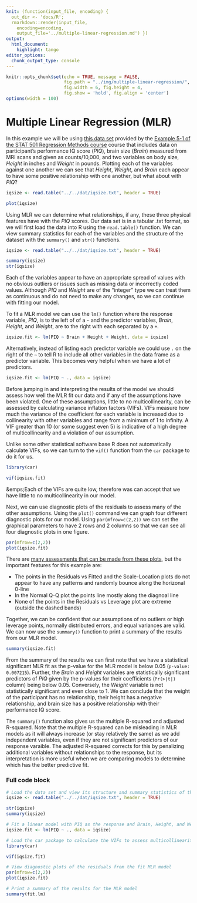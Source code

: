 ```yaml
---
knit: (function(input_file, encoding) {
  out_dir <- 'docs/R';
  rmarkdown::render(input_file,
    encoding=encoding,
    output_file='../multiple-linear-regression.md') })
output:
  html_document:
    highlight: tango
editor_options:
  chunk_output_type: console
---
```

  
```r
knitr::opts_chunk$set(echo = TRUE, message = FALSE,
                      fig.path = "../img/multiple-linear-regression/",
                      fig.width = 6, fig.height = 4,
                      fig.show = 'hold', fig.align = 'center')
options(width = 100)
```

# Multiple Linear Regression (MLR)

In this example we will be using [this data set](https://github.com/tylerbg/DLC_stat_resources/tree/master/docs/R/dat/iqsize.txt) provided by the [Example 5-1 of the STAT 501 Regression Methods course](https://online.stat.psu.edu/stat501/lesson/5/5.1) course that includes data on participant's performance IQ score (*PIQ*), brain size (*Brain*) measured from MRI scans and given as counts/10,000, and two variables on body size, *Height* in inches and *Weight* in pounds.  Plotting each of the variables against one another we can see that *Height*, *Weight*, and *Brain* each appear to have some positive relationship with one another, but what about with *PIQ*?

```r
iqsize <- read.table("../../dat/iqsize.txt", header = TRUE)
```

```r
plot(iqsize)
```

Using MLR we can determine what relationships, if any, these three physical features have with the *PIQ* scores.  Our data set is in a tabular .txt format, so we will first load the data into R using the `read.table()` function.  We can view summary statistics for each of the variables and the structure of the dataset with the `summary()` and `str()` functions.

```r
iqsize <- read.table("../../dat/iqsize.txt", header = TRUE)

summary(iqsize)
str(iqsize)
```

Each of the variables appear to have an appropriate spread of values with no obvious outliers or issues such as missing data or incorrectly coded values.  Although *PIQ* and *Weight* are of the "integer" type we can treat them as continuous and do not need to make any changes, so we can continue with fitting our model.

To fit a MLR model we can use the `lm()` function where the response variable, *PIQ*, is to the left of of a `~` and the predictor variables, *Brain*, *Height*, and *Weight*, are to the right with each separated by a `+`. 

```r
iqsize.fit <- lm(PIQ ~ Brain + Height + Weight, data = iqsize)
```

Alternatively, instead of listing each predictor variable we could use `.` on the right of the `~` to tell R to include all other variables in the data frame as a predictor variable.  This becomes very helpful when we have a lot of predictors.

```r
iqsize.fit <- lm(PIQ ~ ., data = iqsize)
```

Before jumping in and interpreting the results of the model we should assess how well the MLR fit our data and if any of the assumptions have been violated.  One of these assumptions, little to no multicollinearity, can be assessed by calculating variance inflation factors (VIFs).  VIFs measure how much the variance of the coefficient for each variable is increased due to collinearity with other variables and range from a minimum of 1 to infinity.  A VIF greater than 10 (or some suggest even 5) is indicative of a high degree of multicollinearity and a violation of our assumption.

Unlike some other statistical software base R does not automatically calculate VIFs, so we can turn to the `vif()` function from the `car` package to do it for us.

```r
library(car)

vif(iqsize.fit)
```

&emps;Each of the VIFs are quite low, therefore was can accept that we have little to no multicollinearity in our model.

Next, we can use diagnostic plots of the residuals to assess many of the other assumptions.  Using the `plot()` command we can graph four different diagnostic plots for our model.  Using `par(mfrow=c(2,2))` we can set the graphical parameters to have 2 rows and 2 columns so that we can see all four diagnostic plots in one figure.

```r
par(mfrow=c(2,2))
plot(iqsize.fit)
```

There are [many assessments that can be made from these plots](https://online.stat.psu.edu/stat501/lesson/7/7.4), but the important features for this example are:

* The points in the Residuals vs Fitted and the Scale-Location plots do not appear to have any patterns and randomly bounce along the horizonal 0-line
* In the Normal Q-Q plot the points line mostly along the diagnoal line
* None of the points in the Residuals vs Leverage plot are extreme (outside the dashed bands)

Together, we can be confident that our assumptions of no outliers or high leverage points, normally distributed errors, and equal variances are valid.  We can now use the `summary()` function to print a summary of the results from our MLR model.

```r
summary(iqsize.fit)
```

From the summary of the results we can first note that we have a statistical significant MLR fit as the p-value for the MLR model is below 0.05 (`p-value: 0.007215`).  Further, the *Brain* and *Height* variables are statistically significant predictors of *PIQ* given by the p-values for their coefficients (`Pr(>|t|)` column) being below 0.05. Conversely, the *Weight* variable is not statistically significant and even close to 1.  We can conclude that the weight of the participant has no relationship, their height has a negative relationship, and brain size has a positive relationship with their performance IQ score.

The `summary()` function also gives us the multiple R-squared and adjusted R-squared.  Note that the multiple R-squared can be misleading in MLR models as it will always increase (or stay relatively the same) as we add independent variables, even if they are not significant predictors of our response varaible.  The adjusted R-squared corrects for this by penalizing additional variables without relationships to the response, but its interpretation is more useful when we are comparing models to determine which has the better predictive fit.

### Full code block

```r
# Load the data set and view its structure and summary statistics of the variables
iqsize <- read.table("../../dat/iqsize.txt", header = TRUE)

str(iqsize)
summary(iqsize)

# Fit a linear model with PIQ as the response and Brain, Height, and Weight as the predictor variables
iqsize.fit <- lm(PIQ ~ ., data = iqsize)

# Load the car package to calculate the VIFs to assess multicollinearity
library(car)

vif(iqsize.fit)

# View diagnostic plots of the residuals from the fit MLR model
par(mfrow=c(2,2))
plot(iqsize.fit)

# Print a summary of the results for the MLR model
summary(fit.lm)
```


